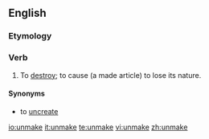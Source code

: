 ==English==

===Etymology===
{{prefix|un|make}}

===Verb===
{{en-verb|unmakes|unmaking|unmade|unmade}}

# {{transitive|euphemism}} To [[destroy]]; to cause (a made article) to lose its nature.

====Synonyms====
* {{qualifier|euphemism}} to [[uncreate]]

[[io:unmake]]
[[it:unmake]]
[[te:unmake]]
[[vi:unmake]]
[[zh:unmake]]